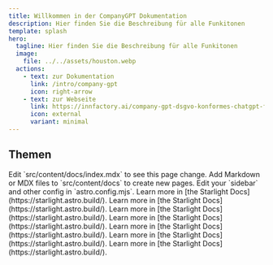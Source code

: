 ```yaml
---
title: Willkommen in der CompanyGPT Dokumentation
description: Hier finden Sie die Beschreibung für alle Funkitonen 
template: splash
hero:
  tagline: Hier finden Sie die Beschreibung für alle Funkitonen 
  image:
    file: ../../assets/houston.webp
  actions:
    - text: zur Dokumentation
      link: /intro/company-gpt
      icon: right-arrow
    - text: zur Webseite
      link: https://innfactory.ai/company-gpt-dsgvo-konformes-chatgpt-fur-ihr-unternehmen/
      icon: external
      variant: minimal
---
```



## Themen

<CardGrid>
	<Card title="User Interface" icon="pencil">
		Edit `src/content/docs/index.mdx` to see this page change.
	</Card>
	<Card title="Einstellungen" icon="add-document">
		Add Markdown or MDX files to `src/content/docs` to create new pages.
	</Card>
	<Card title="Chat" icon="setting">
		Edit your `sidebar` and other config in `astro.config.mjs`.
	</Card>
	<Card title="Integrationen" icon="open-book">
		Learn more in [the Starlight Docs](https://starlight.astro.build/).
	</Card>
	<Card title="Agents" icon="open-book">
		Learn more in [the Starlight Docs](https://starlight.astro.build/).
	</Card>
	<Card title="Prompts" icon="open-book">
		Learn more in [the Starlight Docs](https://starlight.astro.build/).
	</Card>
	<Card title="Erinnerungen" icon="open-book">
		Learn more in [the Starlight Docs](https://starlight.astro.build/).
	</Card>
	<Card title="KI-Einstellungen" icon="open-book">
		Learn more in [the Starlight Docs](https://starlight.astro.build/).
	</Card>
	<Card title="Dateiverarbeitung" icon="open-book">
		Learn more in [the Starlight Docs](https://starlight.astro.build/).
	</Card>
	<Card title="Lesezeichen" icon="open-book">
		Learn more in [the Starlight Docs](https://starlight.astro.build/).
	</Card>
	
</CardGrid>
